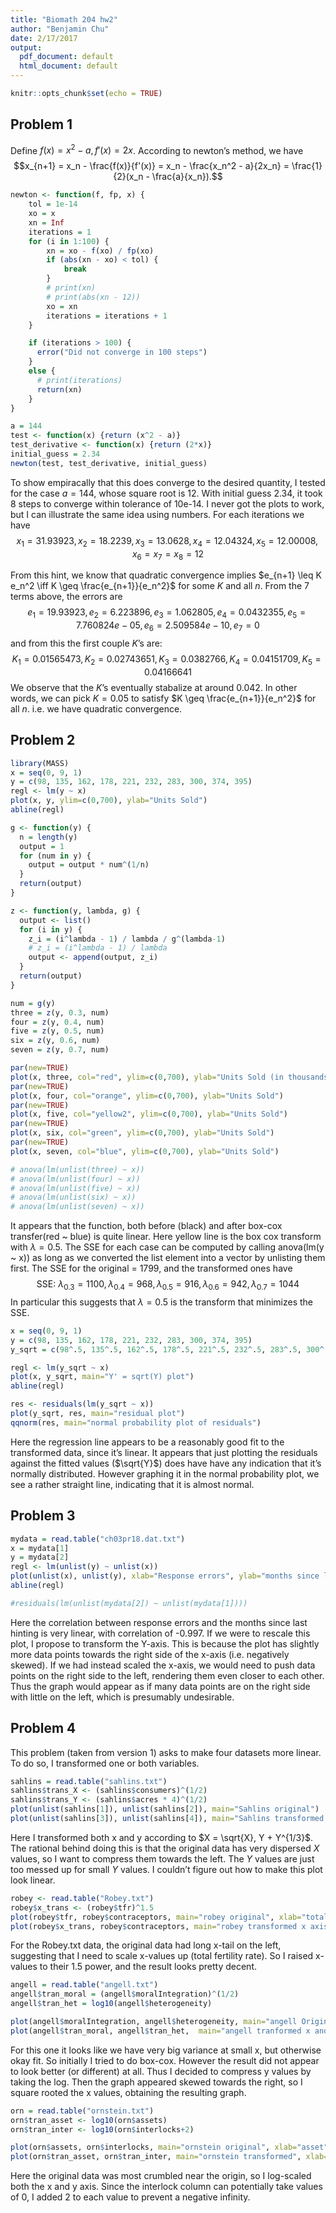 ```yaml
---
title: "Biomath 204 hw2"
author: "Benjamin Chu"
date: 2/17/2017
output:
  pdf_document: default
  html_document: default
---
```


```r
knitr::opts_chunk$set(echo = TRUE)
```

## Problem 1
Define $f(x) = x^2 - a, f'(x) = 2x$. According to newton's method, we have
$$x_{n+1} = x_n - \frac{f(x)}{f'(x)} = x_n - \frac{x_n^2 - a}{2x_n} = \frac{1}{2}(x_n - \frac{a}{x_n}).$$

```r
newton <- function(f, fp, x) {
    tol = 1e-14
    xo = x
    xn = Inf
    iterations = 1
    for (i in 1:100) {
        xn = xo - f(xo) / fp(xo)
        if (abs(xn - xo) < tol) {
            break
        }
        # print(xn)
        # print(abs(xn - 12))
        xo = xn
        iterations = iterations + 1
    }

    if (iterations > 100) {
      error("Did not converge in 100 steps")
    }
    else {
      # print(iterations)
      return(xn)
    }
}

a = 144
test <- function(x) {return (x^2 - a)}
test_derivative <- function(x) {return (2*x)}
initial_guess = 2.34
newton(test, test_derivative, initial_guess)

```
To show empiracally that this does converge to the desired quantity, I tested for the case $a = 144,$ whose square root is $12$. With initial guess 2.34, it took 8 steps to converge within tolerance of 10e-14. I never got the plots to work, but I can illustrate the same idea using numbers. For each iterations we have
$$x_1 = 31.93923, x_2 = 18.2239, x_3 = 13.0628, x_4 = 12.04324, x_5 = 12.00008, x_6 = x_7 = x_8 = 12$$ 

From this hint, we know that quadratic convergence implies $e_{n+1} \leq K e_n^2 \iff K \geq \frac{e_{n+1}}{e_n^2}$ for some $K$ and all $n$. From the 7 terms above, the errors are 
$$e_1 = 19.93923, e_2 = 6.223896, e_3 = 1.062805, e_4 = 0.0432355, e_5 = 7.760824e-05, e_6 = 2.509584e-10, e_7 = 0$$
and from this the first couple $K$'s are:
$$K_1 = 0.01565473, K_2 = 0.02743651, K_3 = 0.0382766, K_4 = 0.04151709, K_5 = 0.04166641$$
We observe that the $K$'s eventually stabalize at around $0.042$. In other words, we can pick $K = 0.05$ to satisfy $K \geq \frac{e_{n+1}}{e_n^2}$ for all $n$. i.e. we have quadratic convergence.

## Problem 2

```r
library(MASS)
x = seq(0, 9, 1)
y = c(98, 135, 162, 178, 221, 232, 283, 300, 374, 395)
regl <- lm(y ~ x)
plot(x, y, ylim=c(0,700), ylab="Units Sold")
abline(regl)

g <- function(y) {
  n = length(y)
  output = 1
  for (num in y) {
    output = output * num^(1/n)
  }
  return(output)
}

z <- function(y, lambda, g) {
  output <- list()
  for (i in y) {
    z_i = (i^lambda - 1) / lambda / g^(lambda-1)
    # z_i = (i^lambda - 1) / lambda
    output <- append(output, z_i)
  }
  return(output)
}

num = g(y)
three = z(y, 0.3, num)
four = z(y, 0.4, num)
five = z(y, 0.5, num)
six = z(y, 0.6, num)
seven = z(y, 0.7, num)

par(new=TRUE)
plot(x, three, col="red", ylim=c(0,700), ylab="Units Sold (in thousands)", main="Black = orig, Red=0.3, Org=0.4, Ylw=0.5, Green=0.6, Ppl=0.7")
par(new=TRUE)
plot(x, four, col="orange", ylim=c(0,700), ylab="Units Sold")
par(new=TRUE)
plot(x, five, col="yellow2", ylim=c(0,700), ylab="Units Sold")
par(new=TRUE)
plot(x, six, col="green", ylim=c(0,700), ylab="Units Sold")
par(new=TRUE)
plot(x, seven, col="blue", ylim=c(0,700), ylab="Units Sold")

# anova(lm(unlist(three) ~ x))
# anova(lm(unlist(four) ~ x))
# anova(lm(unlist(five) ~ x))
# anova(lm(unlist(six) ~ x))
# anova(lm(unlist(seven) ~ x))
```
It appears that the function, both before (black) and after box-cox transfer(red ~ blue) is quite linear. Here yellow line is the box cox transform with $\lambda = 0.5$. The SSE for each case can be computed by calling anova(lm(y ~ x)) as long as we converted the list element into a vector by unlisting them first. The SSE for the original = 1799, and the transformed ones have 
$$\text{SSE:  } \lambda_{0.3} = 1100, \lambda_{0.4} = 968, \lambda_{0.5} = 916, \lambda_{0.6} = 942, \lambda_{0.7} = 1044$$ 
In particular this suggests that $\lambda = 0.5$ is the transform that minimizes the SSE.

```r
x = seq(0, 9, 1)
y = c(98, 135, 162, 178, 221, 232, 283, 300, 374, 395)
y_sqrt = c(98^.5, 135^.5, 162^.5, 178^.5, 221^.5, 232^.5, 283^.5, 300^.5, 374^.5, 395^.5)

regl <- lm(y_sqrt ~ x)
plot(x, y_sqrt, main="Y' = sqrt(Y) plot")
abline(regl)

res <- residuals(lm(y_sqrt ~ x))
plot(y_sqrt, res, main="residual plot")
qqnorm(res, main="normal probability plot of residuals")

```
Here the regression line appears to be a reasonably good fit to the transformed data, since it's linear. 
It appears that just plotting the residuals against the fitted values ($\sqrt{Y}$) does have have any indication that it's normally distributed. However graphing it in the normal probability plot, we see a rather straight line, indicating that it is almost normal.

## Problem 3

```r
mydata = read.table("ch03pr18.dat.txt")
x = mydata[1]
y = mydata[2]
regl <- lm(unlist(y) ~ unlist(x))
plot(unlist(x), unlist(y), xlab="Response errors", ylab="months since last hunting")
abline(regl)

#residuals(lm(unlist(mydata[2]) ~ unlist(mydata[1])))
```

Here the correlation between response errors and the months since last hinting is very linear, with correlation of -0.997. If we were to rescale this plot, I propose to transform the Y-axis. This is because the plot has slightly more data points towards the right side of the x-axis (i.e. negatively skewed). If we had instead scaled the x-axis, we would need to push data points on the right side to the left, rendering them even closer to each other. Thus the graph would appear as if many data points are on the right side with little on the left, which is presumably undesirable.

## Problem 4

This problem (taken from version 1) asks to make four datasets more linear. To do so, I transformed one or both variables. 

```r
sahlins = read.table("sahlins.txt")
sahlins$trans_X <- (sahlins$consumers)^(1/2)
sahlins$trans_Y <- (sahlins$acres * 4)^(1/2)
plot(unlist(sahlins[1]), unlist(sahlins[2]), main="Sahlins original")
plot(unlist(sahlins[3]), unlist(sahlins[4]), main="Sahlins transformed x and y")
```

Here I transformed both x and y according to $X = \sqrt{X}, Y + Y^{1/3}$. The rational behind doing this is that the original data has very dispersed $X$ values, so I want to compress them towards the left. The $Y$ values are just too messed up for small $Y$ values. I couldn't figure out how to make this plot look linear.

```r
robey <- read.table("Robey.txt")
robey$x_trans <- (robey$tfr)^1.5
plot(robey$tfr, robey$contraceptors, main="robey original", xlab="total fertility rate", ylab="% contraception usage")
plot(robey$x_trans, robey$contraceptors, main="robey transformed x axis", xlab="total fertility rate", ylab="% contraception usage")
```

For the Robey.txt data, the original data had long x-tail on the left, suggesting that I need to scale x-values up (total fertility rate). So I raised x-values to their 1.5 power, and the result looks pretty decent.

```r
angell = read.table("angell.txt")
angell$tran_moral = (angell$moralIntegration)^(1/2)
angell$tran_het = log10(angell$heterogeneity)

plot(angell$moralIntegration, angell$heterogeneity, main="angell Original", xlab="moral integration", ylab="heterogeneity")
plot(angell$tran_moral, angell$tran_het,  main="angell tranformed x and y", xlab="moral integration", ylab="heterogeneity")
```

For this one it looks like we have very big variance at small x, but otherwise okay fit. So initially I tried to do box-cox. However the result did not appear to look better (or different) at all. Thus I decided to compress y values by taking the log. Then the graph appeared skewed towards the right, so I square rooted the x values, obtaining the resulting graph. 

```r
orn = read.table("ornstein.txt")
orn$tran_asset <- log10(orn$assets)
orn$tran_inter <- log10(orn$interlocks+2)

plot(orn$assets, orn$interlocks, main="ornstein original", xlab="asset", ylab="interlocks")
plot(orn$tran_asset, orn$tran_inter, main="ornstein transformed", xlab="asset", ylab="interlocks")
```

Here the original data was most crumbled near the origin, so I log-scaled both the x and y axis. Since the interlock column can potentially take values of 0, I added 2 to each value to prevent a negative infinity.